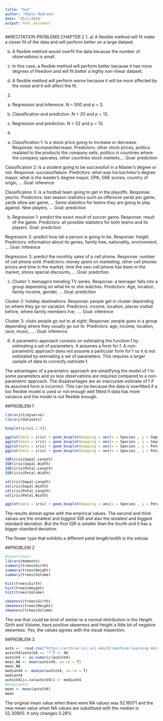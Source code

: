 ```yaml
---
title: "hw1"
author: "Pablo Medrano"
date: "25/1/2018"
output: html_document
---
```

##RECITATION PROBLEMS CHAPTER 2
1.
a) A flexible method will fit make a closer fit of the data and will perform better on a large dataset.

b) A flexible method would overfit the data because the number of observations is small.

c) In this case, a flexible method will perform better because it has more degrees of freedom and will fit better a highly non-linear dataset.

d) A flexible method will perform worse because it will be more affected by the noise and it will affect the fit.

2.
a) Regression and inference. N = 500 and p = 3.

b) Classification and prediction. N = 20 and p = 13.

c)  Regression and prediction. N = 52 and p = 13.

4.
a)
Classification 1: Is a stock price going to increase or decrease. Response: increase/decrease. Predictors: other stock prices, politics realated to the products the company sells, politics in countries where the company operates, other countries stock markets,... Goal: prediction

Classification 2: Is a student going to be successfull in a Master's degree or not. Response: success/failure. Predictors: what was his bachelor's degree mayor, what is the master's degree mayor, GPA, GRE scores, country of origin, ... Goal: inference

Classification 3: Is a football team going to get in the playoffs. Response: yes/no. Predictors: last season statistics such as offensive yards per game, yards allow per game, ... Same statistics for teams they are going to play against. New players, ... Goal: prediction

b)
Regression 1: predict the exact result of soccer game. Response: result of the game. Predictors: all possible statistics for both teams and its players. Goal: prediction

Regression 2: predict how tall a person is going to be. Response: height. Predictors: information about its genes, family tree, nationality, environment, ... Goal: inference

Regression 3: predict the monthly sales of a cell phone. Response: number of cell phone sold. Predictors: money spent on marketing, other cell phones prices and time in the market, time the own cell phone has been in the market, stores special discounts, ... Goal: prediction

c)
Cluster 1: teenagers trending TV series. Response: a teenager falls into a group depending on what he or she watches. Predictors: Age, location, family income, gender, ... Goal: prediction

Cluster 2: holiday destinations. Response: people get in cluster depending on where they go on vacation. Predictors: income, location, places visited before, where family members live, .... Goal: inference

Cluster 3: clubs people go out to at night. Response: people goes in a group depending where they usually go out to. Predictors: age, income, location, race, music, .... Goal: inference


6.
A parametric approach consists on estimating the function f by estimating a set of parameters. It assumes a form for f.
A non-parametric approach does not assume a particular form for f so it is not estimated by estimating a set of parameters. This requires a larger sample of data to correctly estimate f.

The advantages of a parametric approach are simplifying the model of f to some parameters and so less observations are required compared to a non-parametric approach.
The disadvantages are an inaccurate estimate of f if its assumed form is incorrect. This can be because the data is overfitted if a too flexible model is used or not enough well fitted if data has more variance and the model is not flexible enough.


##PROBLEM 1
```r
library(tidyverse)
library(datasets)

boxplot(iris[,1:4])

ggplot(data = iris) + geom_boxplot(mapping = aes(x = Species , y = Sepal.Length, fill = Species))
ggplot(data = iris) + geom_boxplot(mapping = aes(x = Species , y = Sepal.Width, fill = Species))
ggplot(data = iris) + geom_boxplot(mapping = aes(x = Species , y = Petal.Length, fill = Species))
ggplot(data = iris) + geom_boxplot(mapping = aes(x = Species , y = Petal.Width, fill = Species))

IQR(iris$Sepal.Length)
IQR(iris$Sepal.Width)
IQR(iris$Petal.Length)
IQR(iris$Petal.Width)

sd(iris$Sepal.Length)
sd(iris$Sepal.Width)
sd(iris$Petal.Length)
sd(iris$Petal.Width)

ggplot(data = iris) + geom_boxplot(mapping = aes(x = Species , y = Petal.Length/Petal.Width, fill = Species))
```
The results almost agree with the empirical values. The second and third values are the smallest and biggest IQR and also the smallest and biggest standard deviation. But the first IQR is smaller than the fourth and it has a bigger standard deviation.

The flower type that exhibits a different petal length/width is the setosa.

##PROBLEM 2
```r
#View(trees)
library(moments)
summary(trees$Girth)
summary(trees$Height)
summary(trees$Volume)

hist(trees$Girth)
hist(trees$Height)
hist(trees$Volume)

skewness(trees$Girth)
skewness(trees$Height)
skewness(trees$Volume)
```

The one that could be kind of similar to a normal distribution is the Height.
Girth and Volume, have positive skewness and Height a little bit of negative skewness.
Yes, the values agrees with the visual inspection.



##PROBLEM 3
```r
auto <-  read.csv("https://archive.ics.uci.edu/ml/machine-learning-databases/auto-mpg/auto-mpg.data", sep="", header=F, stringsAsFactors = T)
auto$V4[auto$V4 == "?"] <- NA
auto$V4 <- as.numeric(auto$V4)
mean_NA <- mean(auto$V4, na.rm = T)
mean_NA
medianV4 <- median(auto$V4, na.rm = T)
medianV4
auto$V4[is.na(auto$V4)] <- medianV4
#View(auto)
mean <- mean(auto$V4)
mean
```

The original mean value when there were NA values was 52.16071 and the new mean value when NA values are substitued with the median is 52.30905. It only changes 0.28%
